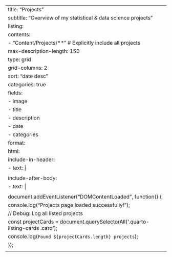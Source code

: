 ---
title: "Projects"
subtitle: "Overview of my statistical & data science projects"
listing:
  contents: 
    - "Content/Projects/**"  # Explicitly include all projects
  max-description-length: 150
  type: grid
  grid-columns: 2
  sort: "date desc"
  categories: true
  fields: 
    - image
    - title
    - description
    - date
    - categories
format:
  html:
    include-in-header: 
      - text: |
          <script type="text/javascript" src="/Assets/Scripts/Portfolio/new-banner.js"></script>
    include-after-body:
      - text: |
          <script>
            document.addEventListener("DOMContentLoaded", function() {
              console.log("Projects page loaded successfully!");
              // Debug: Log all listed projects
              const projectCards = document.querySelectorAll('.quarto-listing-cards .card');
              console.log(`Found ${projectCards.length} projects`);
            });
          </script>
---